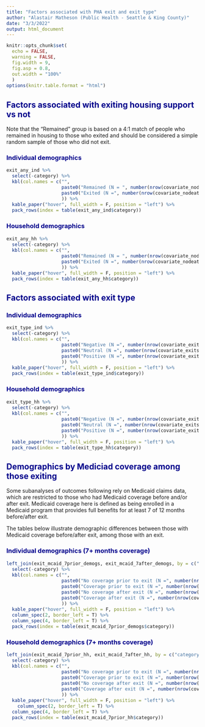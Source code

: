 ```yaml
---
title: "Factors associated with PHA exit and exit type"
author: "Alastair Matheson (Public Health - Seattle & King County)"
date: "3/3/2022"
output: html_document
---
```


```{=html}
<style type="text/css">

h1 { color: DarkBlue;}
h2 { color: DarkBlue;}
h3 { color: DarkBlue;}
h4 { color: DarkBlue;}
code.r{ /* Code block */
    font-size: 12px;
}
pre { /* Code block - determines code spacing between lines */
    font-size: 14px;
}
</style>
```
```r
knitr::opts_chunk$set(
  echo = FALSE,
  warning = FALSE,
  fig.width = 9,
  fig.asp = 0.8,
  out.width = "100%"
  )
options(knitr.table.format = "html") 
```

## Factors associated with exiting housing support vs not
Note that the "Remained" group is based on a 4:1 match of people who remained in housing to those who exited and should be considered a simple random sample of those who did not exit.

### Individual demographics
```r
exit_any_ind %>%
  select(-category) %>%
  kbl(col.names = c("", 
                    paste0("Remained (N = ", number(nrow(covariate_nodeath[covariate_nodeath$id_type == "id_control", ]), big.mark = ","), ")"), 
                    paste0("Exited (N =", number(nrow(covariate_nodeath[covariate_nodeath$id_type == "id_exit", ]), big.mark = ","), ")")
                    )) %>%
  kable_paper("hover", full_width = F, position = "left") %>%
  pack_rows(index = table(exit_any_ind$category))
```
### Household demographics
```r
exit_any_hh %>%
  select(-category) %>%
  kbl(col.names = c("", 
                    paste0("Remained (N = ", number(nrow(covariate_nodeath[covariate_nodeath$id_type == "id_control", ]), big.mark = ","), ")"), 
                    paste0("Exited (N =", number(nrow(covariate_nodeath[covariate_nodeath$id_type == "id_exit", ]), big.mark = ","), ")")
                    )) %>%
  kable_paper("hover", full_width = F, position = "left") %>%
  pack_rows(index = table(exit_any_hh$category))
```





## Factors associated with exit type
### Individual demographics
```r
exit_type_ind %>%
  select(-category) %>%
  kbl(col.names = c("", 
                    paste0("Negative (N =", number(nrow(covariate_exits[covariate_exits$exit_category == "Negative", ]), big.mark = ","), ")"), 
                    paste0("Neutral (N =", number(nrow(covariate_exits[covariate_exits$exit_category == "Neutral", ]), big.mark = ","), ")"), 
                    paste0("Positive (N =", number(nrow(covariate_exits[covariate_exits$exit_category == "Positive", ]), big.mark = ","), ")")
                    )) %>%
  kable_paper("hover", full_width = F, position = "left") %>%
  pack_rows(index = table(exit_type_ind$category))

```

### Household demographics
```r
exit_type_hh %>%
  select(-category) %>%
  kbl(col.names = c("", 
                    paste0("Negative (N =", number(nrow(covariate_exits[covariate_exits$exit_category == "Negative", ]), big.mark = ","), ")"), 
                    paste0("Neutral (N =", number(nrow(covariate_exits[covariate_exits$exit_category == "Neutral", ]), big.mark = ","), ")"), 
                    paste0("Positive (N =", number(nrow(covariate_exits[covariate_exits$exit_category == "Positive", ]), big.mark = ","), ")")
                    )) %>%
  kable_paper("hover", full_width = F, position = "left") %>%
  pack_rows(index = table(exit_type_hh$category))
```


## Demographics by Mediciad coverage among those exiting
Some subanalyses of outcomes following rely on Medicaid claims data, which are restricted to those who had Medicaid coverage before and/or after exit. Medicaid coverage here is defined as being enrolled in a Medicaid program that provides full benefits for at least 7 of 12 months before/after exit.

The tables below illustrate demographic differences between those with Medicaid coverage before/after exit, among those with an exit.

### Individual demographics (7+ months coverage)
``` r
left_join(exit_mcaid_7prior_demogs, exit_mcaid_7after_demogs, by = c("category", "group")) %>%
  select(-category) %>%
  kbl(col.names = c("", 
                    paste0("No coverage prior to exit (N =", number(nrow(covariate_exits[covariate_exits$full_cov_7_prior == FALSE, ]), big.mark = ","), ")"), 
                    paste0("Coverage prior to exit (N =", number(nrow(covariate_exits[covariate_exits$full_cov_7_prior == TRUE, ]), big.mark = ","), ")"),
                    paste0("No coverage after exit (N =", number(nrow(covariate_exits[covariate_exits$full_cov_7_after == FALSE, ]), big.mark = ","), ")"), 
                    paste0("Coverage after exit (N =", number(nrow(covariate_exits[covariate_exits$full_cov_7_after == TRUE, ]), big.mark = ","), ")")
                    )) %>%
  kable_paper("hover", full_width = F, position = "left") %>%
  column_spec(2, border_left = T) %>%
  column_spec(4, border_left = T) %>%
  pack_rows(index = table(exit_mcaid_7prior_demogs$category))
```

### Household demographics (7+ months coverage)
``` r
left_join(exit_mcaid_7prior_hh, exit_mcaid_7after_hh, by = c("category", "group")) %>%
  select(-category) %>%
  kbl(col.names = c("", 
                    paste0("No coverage prior to exit (N =", number(nrow(covariate_exits[covariate_exits$full_cov_7_prior == FALSE, ]), big.mark = ","), ")"), 
                    paste0("Coverage prior to exit (N =", number(nrow(covariate_exits[covariate_exits$full_cov_7_prior == TRUE, ]), big.mark = ","), ")"),
                    paste0("No coverage after exit (N =", number(nrow(covariate_exits[covariate_exits$full_cov_7_after == FALSE, ]), big.mark = ","), ")"), 
                    paste0("Coverage after exit (N =", number(nrow(covariate_exits[covariate_exits$full_cov_7_after == TRUE, ]), big.mark = ","), ")")
                    )) %>%
  kable_paper("hover", full_width = F, position = "left") %>%
    column_spec(2, border_left = T) %>%
  column_spec(4, border_left = T) %>%
  pack_rows(index = table(exit_mcaid_7prior_hh$category))
```

